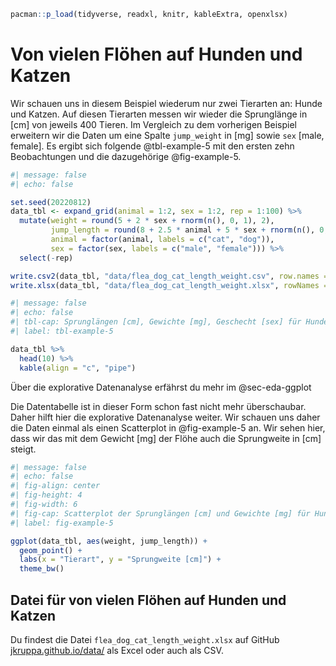 ```r
pacman::p_load(tidyverse, readxl, knitr, kableExtra, openxlsx)
```

# Von vielen Flöhen auf Hunden und Katzen {#sec-example-5}

Wir schauen uns in diesem Beispiel wiederum nur zwei Tierarten an: Hunde und Katzen. Auf diesen Tierarten messen wir wieder die Sprunglänge in \[cm\] von jeweils 400 Tieren. Im Vergleich zu dem vorherigen Beispiel erweitern wir die Daten um eine Spalte `jump_weight` in \[mg\] sowie `sex` \[male, female\]. Es ergibt sich folgende @tbl-example-5 mit den ersten zehn Beobachtungen und die dazugehörige @fig-example-5.

```r
#| message: false
#| echo: false

set.seed(20220812)
data_tbl <- expand_grid(animal = 1:2, sex = 1:2, rep = 1:100) %>% 
  mutate(weight = round(5 + 2 * sex + rnorm(n(), 0, 1), 2),
         jump_length = round(8 + 2.5 * animal + 5 * sex + rnorm(n(), 0, 2), 2),
         animal = factor(animal, labels = c("cat", "dog")),
         sex = factor(sex, labels = c("male", "female"))) %>% 
  select(-rep)

write.csv2(data_tbl, "data/flea_dog_cat_length_weight.csv", row.names = FALSE)
write.xlsx(data_tbl, "data/flea_dog_cat_length_weight.xlsx", rowNames = FALSE)
```

```r
#| message: false
#| echo: false
#| tbl-cap: Sprunglängen [cm], Gewichte [mg], Geschecht [sex] für Hunde- und Katzenflöhe.
#| label: tbl-example-5

data_tbl %>%
  head(10) %>% 
  kable(align = "c", "pipe")
```

[Über die explorative Datenanalyse erfährst du mehr im @sec-eda-ggplot]{.aside}

Die Datentabelle ist in dieser Form schon fast nicht mehr überschaubar. Daher hilft hier die explorative Datenanalyse weiter. Wir schauen uns daher die Daten einmal als einen Scatterplot in @fig-example-5 an. Wir sehen hier, dass wir das mit dem Gewicht \[mg\] der Flöhe auch die Sprungweite in \[cm\] steigt.

```r
#| message: false
#| echo: false
#| fig-align: center
#| fig-height: 4
#| fig-width: 6
#| fig-cap: Scatterplot der Sprunglängen [cm] und Gewichte [mg] für Hunde- und Katzenflöhe.
#| label: fig-example-5

ggplot(data_tbl, aes(weight, jump_length)) + 
  geom_point() +
  labs(x = "Tierart", y = "Sprungweite [cm]") +
  theme_bw() 
```

::: callout-tip
## Datei für von vielen Flöhen auf Hunden und Katzen

Du findest die Datei `flea_dog_cat_length_weight.xlsx` auf GitHub [jkruppa.github.io/data/](https://github.com/jkruppa/jkruppa.github.io/tree/master/data) als Excel oder auch als CSV.
:::
